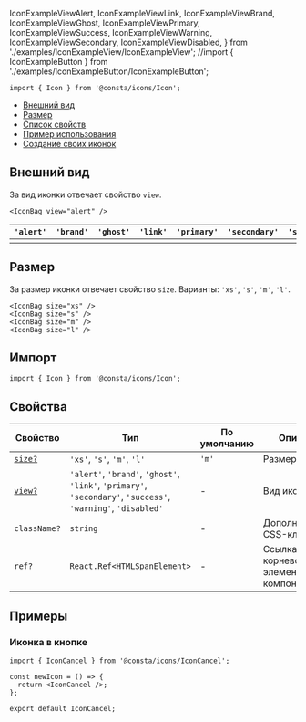
  IconExampleViewAlert,
  IconExampleViewLink,
  IconExampleViewBrand,
  IconExampleViewGhost,
  IconExampleViewPrimary,
  IconExampleViewSuccess,
  IconExampleViewWarning,
  IconExampleViewSecondary,
  IconExampleViewDisabled,
} from './examples/IconExampleView/IconExampleView';
//import { IconExampleButton } from './examples/IconExampleButton/IconExampleButton';

```tsx
import { Icon } from '@consta/icons/Icon';
```

<MdxMenu>

- [Внешний вид](#внешний-вид)
- [Размер](#размер)
- [Список свойств](#свойства)
- [Пример использования](#примеры)
- [Создание своих иконок](##LIBS.LIB.STAND/lib:icons/stand:icons-createicon-stable)

</MdxMenu>

## Внешний вид

За вид иконки отвечает свойство `view`.

```tsx
<IconBag view="alert" />
```

| `'alert'`                | `'brand'`                | `'ghost'`                | `'link'`                | `'primary'`                | `'secondary'`                | `'success'`                | `'warning'`                | `'disabled'`                |
| ------------------------ | ------------------------ | ------------------------ | ----------------------- | -------------------------- | ---------------------------- | -------------------------- | -------------------------- | --------------------------- |
| <IconExampleViewAlert /> | <IconExampleViewBrand /> | <IconExampleViewGhost /> | <IconExampleViewLink /> | <IconExampleViewPrimary /> | <IconExampleViewSecondary /> | <IconExampleViewSuccess /> | <IconExampleViewWarning /> | <IconExampleViewDisabled /> |

## Размер

За размер иконки отвечает свойство `size`. Варианты: `'xs'`, `'s'`, `'m'`, `'l'`.

```tsx
<IconBag size="xs" />
<IconBag size="s" />
<IconBag size="m" />
<IconBag size="l" />
```

<IconExampleSize />

## Импорт

```tsx
import { Icon } from '@consta/icons/Icon';
```

## Свойства

| Свойство                | Тип                                                                                                           | По умолчанию | Описание                                  |
| ----------------------- | ------------------------------------------------------------------------------------------------------------- | ------------ | ----------------------------------------- |
| [`size?` ](#размер)     | `'xs'`, `'s'`, `'m'`, `'l'`                                                                                   | `'m'`        | Размер                                    |
| [`view?`](#внешний-вид) | `'alert'`, `'brand'`, `'ghost'`, `'link'`, `'primary'`, `'secondary'`, `'success'`, `'warning'`, `'disabled'` | -            | Вид иконки                                |
| `className?`            | `string`                                                                                                      | -            | Дополнительный CSS-класс                  |
| `ref?`                  | `React.Ref<HTMLSpanElement>`                                                                                  | -            | Ссылка на корневой DOM-элемент компонента |

## Примеры

### Иконка в кнопке

```tsx
import { IconCancel } from '@consta/icons/IconCancel';

const newIcon = () => {
  return <IconCancel />;
};

export default IconCancel;
```
